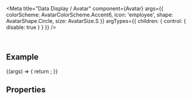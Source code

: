 
<Meta
  title="Data Display / Avatar"
  component={Avatar}
  args={{
    colorScheme: AvatarColorScheme.Accent6,
    icon: 'employee',
    shape: AvatarShape.Circle,
    size: AvatarSize.S
  }}
  argTypes={{
    children: { control: { disable: true } }
  }}
/>

<DocsHeader />

<br />

## Example

<Canvas>
  <Story name="Default">
    {(args) => {
      return <Avatar {...args} />;
    }}
  </Story>
</Canvas>

## Properties

<ArgsTable story="." />

<Footer />
